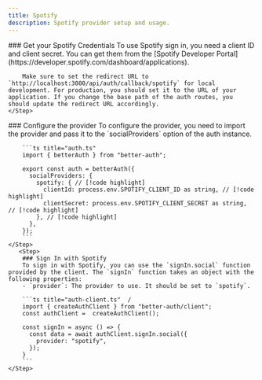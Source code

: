 ```yaml
---
title: Spotify
description: Spotify provider setup and usage.
---
```


<Steps>
    <Step>
        ### Get your Spotify Credentials
        To use Spotify sign in, you need a client ID and client secret. You can get them from the [Spotify Developer Portal](https://developer.spotify.com/dashboard/applications).

        Make sure to set the redirect URL to `http://localhost:3000/api/auth/callback/spotify` for local development. For production, you should set it to the URL of your application. If you change the base path of the auth routes, you should update the redirect URL accordingly.
    </Step>

  <Step>
        ### Configure the provider
        To configure the provider, you need to import the provider and pass it to the `socialProviders` option of the auth instance.

        ```ts title="auth.ts"
        import { betterAuth } from "better-auth";

        export const auth = betterAuth({
          socialProviders: {
            spotify: { // [!code highlight]
              clientId: process.env.SPOTIFY_CLIENT_ID as string, // [!code highlight]
              clientSecret: process.env.SPOTIFY_CLIENT_SECRET as string, // [!code highlight]
            }, // [!code highlight]
          },
        });
        ```
    </Step>
       <Step>
        ### Sign In with Spotify
        To sign in with Spotify, you can use the `signIn.social` function provided by the client. The `signIn` function takes an object with the following properties:
        - `provider`: The provider to use. It should be set to `spotify`.

        ```ts title="auth-client.ts"  /
        import { createAuthClient } from "better-auth/client";
        const authClient =  createAuthClient();

        const signIn = async () => {
          const data = await authClient.signIn.social({
            provider: "spotify",
          });
        }
        ```
    </Step>
</Steps>
